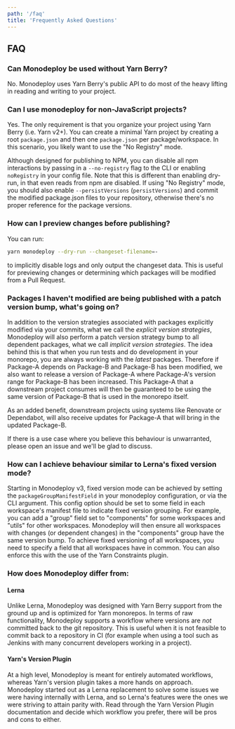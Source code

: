 ```yaml
---
path: '/faq'
title: 'Frequently Asked Questions'
---
```


## FAQ

### Can Monodeploy be used without Yarn Berry?

No. Monodeploy uses Yarn Berry's public API to do most of the heavy lifting in reading and writing to your project.

### Can I use monodeploy for non-JavaScript projects?

Yes. The only requirement is that you organize your project using Yarn Berry (i.e. Yarn v2+). You can create a minimal Yarn project by creating a root `package.json` and then one `package.json` per package/workspace. In this scenario, you likely want to use the "No Registry" mode.

Although designed for publishing to NPM, you can disable all npm interactions by passing in a `--no-registry` flag to the CLI or enabling `noRegistry` in your config file. Note that this is different than enabling dry-run, in that even reads from npm are disabled. If using "No Registry" mode, you should also enable `--persistVersions` (`persistVersions`) and commit the modified package.json files to your repository, otherwise there's no proper reference for the package versions.

### How can I preview changes before publishing?

You can run:

```bash
yarn monodeploy --dry-run --changeset-filename=-
```

to implicitly disable logs and only output the changeset data. This is useful for previewing changes or determining which packages will be modified from a Pull Request.

### Packages I haven't modified are being published with a patch version bump, what's going on?

In addition to the version strategies associated with packages explicitly modified via your commits, what we call the _explicit version strategies_, Monodeploy will also perform a patch version strategy bump to all dependent packages, what we call _implicit version strategies_. The idea behind this is that when you run tests and do development in your monorepo, you are always working with the _latest_ packages. Therefore if Package-A depends on Package-B and Package-B has been modified, we also want to release a version of Package-A where Package-A's version range for Package-B has been increased. This Package-A that a downstream project consumes will then be guaranteed to be using the same version of Package-B that is used in the monorepo itself.

As an added benefit, downstream projects using systems like Renovate or Dependabot, will also receive updates for Package-A that will bring in the updated Package-B.

If there is a use case where you believe this behaviour is unwarranted, please open an issue and we'll be glad to discuss.

### How can I achieve behaviour similar to Lerna's fixed version mode?

Starting in Monodeploy v3, fixed version mode can be achieved by setting the `packageGroupManifestField` in your monodeploy configuration, or via the CLI argument. This config option should be set to some field in each workspace's manifest file to indicate fixed version grouping. For example, you can add a "group" field set to "components" for some workspaces and "utils" for other workspaces. Monodeploy will then ensure all workspaces with changes (or dependent changes) in the "components" group have the same version bump. To achieve fixed versioning of all workspaces, you need to specify a field that all workspaces have in common. You can also enforce this with the use of the Yarn Constraints plugin.

### How does Monodeploy differ from:

#### Lerna

Unlike Lerna, Monodeploy was designed with Yarn Berry support from the ground up and is optimized for Yarn monorepos. In terms of raw functionality, Monodeploy supports a workflow where versions are _not_ committed back to the git repository. This is useful when it is not feasible to commit back to a repository in CI (for example when using a tool such as Jenkins with many concurrent developers working in a project).

#### Yarn's Version Plugin

At a high level, Monodeploy is meant for entirely automated workflows, whereas Yarn's version plugin takes a more hands on approach. Monodeploy started out as a Lerna replacement to solve some issues we were having internally with Lerna, and so Lerna's features were the ones we were striving to attain parity with. Read through the Yarn Version Plugin documentation and decide which workflow you prefer, there will be pros and cons to either.
